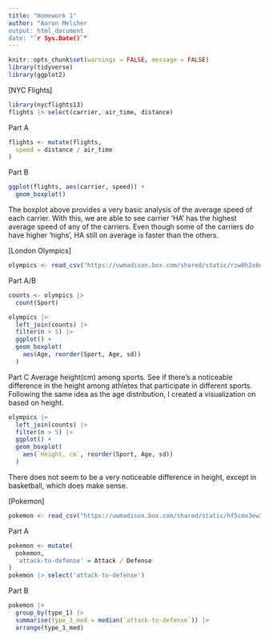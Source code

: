 ```yaml
---
title: "Homework 1"
author: "Aaron Melcher
output: html_document
date: "`r Sys.Date()`"
---
```


```r
knitr::opts_chunk$set(warnings = FALSE, message = FALSE)
library(tidyverse)
library(ggplot2)
```

[NYC Flights]
```r
library(nycflights13)
flights |> select(carrier, air_time, distance)
```

Part A
```r
flights <- mutate(flights,
  speed = distance / air_time
)
```


Part B
```r
ggplot(flights, aes(carrier, speed)) +
  geom_boxplot()
``` 
The boxplot above provides a very basic analysis of the average speed of each carrier. With this, we are able to see carrier 'HA' has the highest average speed of any of the carriers. Even though some of the carriers do have higher 'highs', HA still on average is faster than the others.

[London Olympics]
```r
olympics <- read_csv("https://uwmadison.box.com/shared/static/rzw8h2x6dp5693gdbpgxaf2koqijo12l.csv")
```

Part A/B
```r
counts <- olympics |>
  count(Sport)

olympics |>
  left_join(counts) |>
  filter(n > 5) |>
  ggplot() +
  geom_boxplot(
    aes(Age, reorder(Sport, Age, sd))
  )
```

Part C
Average height(cm) among sports. See if there's a noticeable difference in the height among athletes that participate in different sports. Following the same idea as the age distribution, I created a visualization on based on height. 
```r
olympics |>
  left_join(counts) |>
  filter(n > 5) |>
  ggplot() +
  geom_boxplot(
    aes(`Height, cm`, reorder(Sport, Age, sd))
  )
```

There does not seem to be a very noticeable difference in height, except in basketball, which does make sense.

[Pokemon]
```r
pokemon <- read_csv("https://uwmadison.box.com/shared/static/hf5cmx3ew3ch0v6t0c2x56838er1lt2c.csv")
```

Part A
```r
pokemon <- mutate(
  pokemon,
  'attack-to-defense' = Attack / Defense
)
pokemon |> select('attack-to-defense')
```

Part B
```r
pokemon |>
  group_by(type_1) |>
  summarise(type_1_med = median(`attack-to-defense`)) |>
  arrange(type_1_med)
```